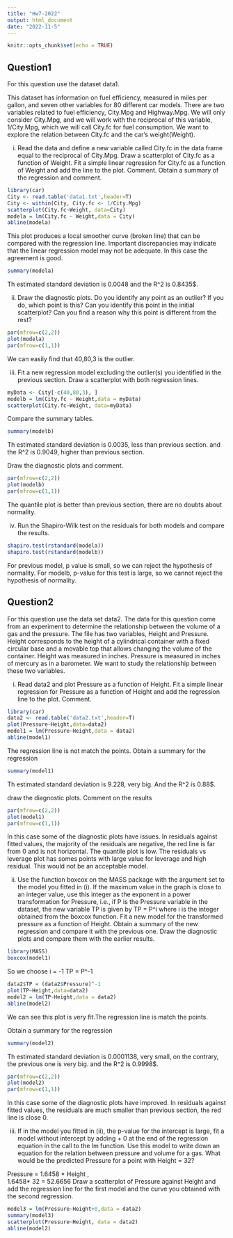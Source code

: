 ```yaml
---
title: "Hw7-2022"
output: html_document
date: "2022-11-5"
---
```


```r
knitr::opts_chunk$set(echo = TRUE)
```

## Question1

For this question use the dataset data1. 

This dataset has information on fuel efficiency, measured in miles per gallon, and seven other variables for 80 different car models. There are two variables related to fuel efficiency, City.Mpg and Highway.Mpg. We will only consider City.Mpg, and we will work with the reciprocal of this variable, 1/City.Mpg, which we will call City.fc for fuel consumption. We want to explore the relation between City.fc and the car’s weight(Weight).

(i) Read the data and define a new variable called City.fc in the data frame equal to the reciprocal of City.Mpg. 
Draw a scatterplot of City.fc as a function of Weight. 
Fit a simple linear regression for City.fc as a function of Weight and add the line to the plot. 
Comment. Obtain a summary of the regression and comment.
```r
library(car)
City <- read.table('data1.txt',header=T)
City <- within(City, City.fc <- 1/City.Mpg)
scatterplot(City.fc~Weight, data=City)
modela = lm(City.fc ~ Weight,data = City)
abline(modela)
```
This plot produces a local smoother curve (broken line) that can be compared with the regression line.
Important discrepancies may indicate that the linear regression model may not be adequate. In this case the agreement is good.

```r
summary(modela)
```
Th estimated standard deviation is  0.0048 and the R^2 is  0.8435$.


(ii) Draw the diagnostic plots. Do you identify any point as an outlier? If you do, which point is this? Can you identify this point in the initial scatterplot? Can you find a reason why this point is different from the rest?
```r
par(mfrow=c(2,2))
plot(modela)
par(mfrow=c(1,1))
```
We can easily find that 40,80,3 is the outlier. 

(iii) Fit a new regression model excluding the outlier(s) you identified in the previous section. Draw a scatterplot with both regression lines. 
```r
myData <- City[-c(40,80,3), ]
modelb = lm(City.fc ~ Weight,data = myData)
scatterplot(City.fc~Weight, data=myData)
```
Compare the summary tables.
```r
summary(modelb)
```
Th estimated standard deviation is  0.0035, less than previous section. and the R^2 is  0.9049, higher than previous section.
 
 
 Draw the diagnostic plots and comment.
```r
par(mfrow=c(2,2))
plot(modelb)
par(mfrow=c(1,1))
```

The quantile plot is better than previous section, there are no doubts about normality.



(iv) Run the Shapiro-Wilk test on the residuals for both models and compare the results.
```r
shapiro.test(rstandard(modela))
shapiro.test(rstandard(modelb))
```
For previous model, p value is small, so we can reject the hypothesis of normality.
For modelb, p-value for this test is large, so we cannot reject the hypothesis of normality.


## Question2

For this question use the data set data2.
The data for this question come from an experiment to determine the relationship between the volume of a gas and the pressure. The file has two variables, Height and Pressure. Height corresponds to the height of a cylindrical container with a fixed circular base and a movable top that allows changing the volume of the container. Height was measured in inches. Pressure is measured in inches of mercury as in a barometer. We want to study the relationship between these two variables.

(i) Read data2 and plot Pressure as a function of Height. Fit a simple linear regression for Pressure as a function of Height and add the regression line to the plot. Comment. 
```r
library(car)
data2 <- read.table('data2.txt',header=T)
plot(Pressure~Height,data=data2)
model1 = lm(Pressure~Height,data = data2)
abline(model1)
```
The regression line is not match the points.
Obtain a summary for the regression 
```r
summary(model1)
```
Th estimated standard deviation is 9.228, very big.  And the R^2 is  0.88$.

draw the diagnostic plots. Comment on the results
```r
par(mfrow=c(2,2))
plot(model1)
par(mfrow=c(1,1))
```
In this case some of the diagnostic plots have issues. In residuals against fitted values, the majority of the residuals are negative, the red line is far from 0 and is not horizontal. The quantile plot is low. 
The residuals vs leverage plot has somes points with large value for leverage and high residual. This would not be an acceptable model.



(ii) Use the function boxcox on the MASS package with the argument set to the model you fitted in (i). If the maximum value in the graph is close to an integer value, use this integer as the exponent in a power transformation for Pressure, i.e., if P is the Pressure variable in the dataset, the new variable TP is given by
TP = P^i
where i is the integer obtained from the boxcox function. Fit a new model for the transformed pressure as a function of Height. Obtain a summary of the new regression and compare it with the previous one. Draw the diagnostic plots and compare them with the earlier results.
```r
library(MASS)
boxcox(model1)
```
So we choose i = -1
TP = P^-1

```r
data2$TP = (data2$Pressure)^-1
plot(TP~Height,data=data2)
model2 = lm(TP~Height,data = data2)
abline(model2)
```
We can see this plot is very fit.The regression line is match the points.

Obtain a summary for the regression 
```r
summary(model2)
```

Th estimated standard deviation is 0.0001138, very small, on the contrary, the previous one is very big.  and the R^2 is  0.9998$.

```r
par(mfrow=c(2,2))
plot(model2)
par(mfrow=c(1,1))
```

In this case some of the diagnostic plots have improved. In residuals against fitted values, the residuals are much smaller than previous section, the red line is close 0. 


(iii) If in the model you fitted in (ii), the p-value for the intercept is large, fit a model without intercept by adding + 0 at the end of the regression equation in the call to the lm function. Use this model to write down an equation for the relation between pressure and volume for a gas. What would be the predicted Pressure for a point with Height = 32? 

Pressure =  1.6458 * Height ,  
1.6458* 32 = 52.6656 
Draw a scatterplot of Pressure against Height and add the regression line for the first model and the curve you obtained with the second regression.

```r
model3 = lm(Pressure~Height+0,data = data2)
summary(model3)
scatterplot(Pressure~Height, data = data2)
abline(model2)
```
